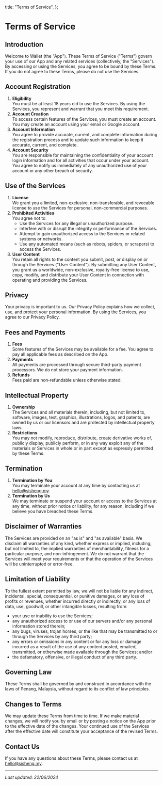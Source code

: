   title: "Terms of Service",
};

# Terms of Service

## Introduction

Welcome to Wallet (the "App"). These Terms of Service ("Terms") govern your use of our App and any related services (collectively, the "Services"). By accessing or using the Services, you agree to be bound by these Terms. If you do not agree to these Terms, please do not use the Services.

## Account Registration

1. **Eligibility**\
   You must be at least 18 years old to use the Services. By using the Services, you represent and warrant that you meet this requirement.
2. **Account Creation**\
   To access certain features of the Services, you must create an account. You may create an account using your email or Google account.
3. **Account Information**\
   You agree to provide accurate, current, and complete information during the registration process and to update such information to keep it accurate, current, and complete.
4. **Account Security**\
   You are responsible for maintaining the confidentiality of your account login information and for all activities that occur under your account. You agree to notify us immediately of any unauthorized use of your account or any other breach of security.

## Use of the Services

1. **License**\
   We grant you a limited, non-exclusive, non-transferable, and revocable license to use the Services for personal, non-commercial purposes.
2. **Prohibited Activities**\
   You agree not to:
   - Use the Services for any illegal or unauthorized purpose.
   - Interfere with or disrupt the integrity or performance of the Services.
   - Attempt to gain unauthorized access to the Services or related systems or networks.
   - Use any automated means (such as robots, spiders, or scrapers) to access the Services.
3. **User Content**\
   You retain all rights to the content you submit, post, or display on or through the Services ("User Content"). By submitting any User Content, you grant us a worldwide, non-exclusive, royalty-free license to use, copy, modify, and distribute your User Content in connection with operating and providing the Services.

## Privacy

Your privacy is important to us. Our Privacy Policy explains how we collect, use, and protect your personal information. By using the Services, you agree to our Privacy Policy.

## Fees and Payments

1. **Fees**\
   Some features of the Services may be available for a fee. You agree to pay all applicable fees as described on the App.
2. **Payments**\
   All payments are processed through secure third-party payment processors. We do not store your payment information.
3. **Refunds**\
   Fees paid are non-refundable unless otherwise stated.

## Intellectual Property

1. **Ownership**\
   The Services and all materials therein, including, but not limited to, software, images, text, graphics, illustrations, logos, and patents, are owned by us or our licensors and are protected by intellectual property laws.
2. **Restrictions**\
   You may not modify, reproduce, distribute, create derivative works of, publicly display, publicly perform, or in any way exploit any of the materials or Services in whole or in part except as expressly permitted by these Terms.

## Termination

1. **Termination by You**\
   You may terminate your account at any time by contacting us at [hello@sisheng.my](mailto:hello@sisheng.my).
2. **Termination by Us**\
   We may terminate or suspend your account or access to the Services at any time, without prior notice or liability, for any reason, including if we believe you have breached these Terms.

## Disclaimer of Warranties

The Services are provided on an "as is" and "as available" basis. We disclaim all warranties of any kind, whether express or implied, including, but not limited to, the implied warranties of merchantability, fitness for a particular purpose, and non-infringement. We do not warrant that the Services will meet your requirements or that the operation of the Services will be uninterrupted or error-free.

## Limitation of Liability

To the fullest extent permitted by law, we will not be liable for any indirect, incidental, special, consequential, or punitive damages, or any loss of profits or revenues, whether incurred directly or indirectly, or any loss of data, use, goodwill, or other intangible losses, resulting from:

- your use or inability to use the Services;
- any unauthorized access to or use of our servers and/or any personal information stored therein;
- any bugs, viruses, trojan horses, or the like that may be transmitted to or through the Services by any third party;
- any errors or omissions in any content or for any loss or damage incurred as a result of the use of any content posted, emailed, transmitted, or otherwise made available through the Services; and/or
- the defamatory, offensive, or illegal conduct of any third party.

## Governing Law

These Terms shall be governed by and construed in accordance with the laws of Penang, Malaysia, without regard to its conflict of law principles.

## Changes to Terms

We may update these Terms from time to time. If we make material changes, we will notify you by email or by posting a notice on the App prior to the effective date of the changes. Your continued use of the Services after the effective date will constitute your acceptance of the revised Terms.

## Contact Us

If you have any questions about these Terms, please contact us at [hello@sisheng.my](mailto:hello@sisheng.my).

---

_Last updated: 22/06/2024_
